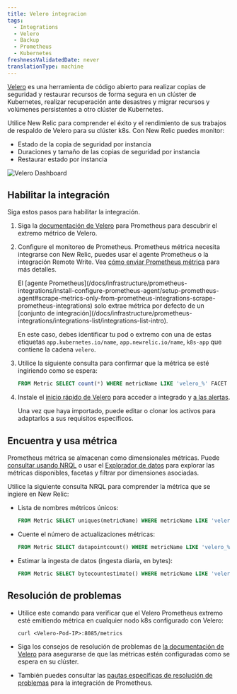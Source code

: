 ```yaml
---
title: Velero integracion
tags:
  - Integrations
  - Velero
  - Backup
  - Prometheus
  - Kubernetes
freshnessValidatedDate: never
translationType: machine
---
```


[Velero](https://velero.io/) es una herramienta de código abierto para realizar copias de seguridad y restaurar recursos de forma segura en un clúster de Kubernetes, realizar recuperación ante desastres y migrar recursos y volúmenes persistentes a otro clúster de Kubernetes.

Utilice New Relic para comprender el éxito y el rendimiento de sus trabajos de respaldo de Velero para su clúster k8s. Con New Relic puedes monitor:

* Estado de la copia de seguridad por instancia
* Duraciones y tamaño de las copias de seguridad por instancia
* Restaurar estado por instancia

<img
  title="Velero Dashboard"
  alt="Velero Dashboard"
  src="/images/kubernetes_screenshot-crop_velero-dashboard.webp"
/>

## Habilitar la integración

Siga estos pasos para habilitar la integración.

1. Siga la [documentación de Velero](https://velero.io/docs/main/run-locally/#3-start-the-velero-server-locally) para Prometheus para descubrir el extremo métrico de Velero.

2. Configure el monitoreo de Prometheus. Prometheus métrica necesita integrarse con New Relic, puedes usar el agente Prometheus o la integración Remote Write. Vea [cómo enviar Prometheus métrica](/docs/infrastructure/prometheus-integrations/get-started/send-prometheus-metric-data-new-relic/) para más detalles.

   <Callout variant="important">
     El [agente Prometheus](/docs/infrastructure/prometheus-integrations/install-configure-prometheus-agent/setup-prometheus-agent#scrape-metrics-only-from-prometheus-integrations-scrape-prometheus-integrations) solo extrae métrica por defecto de un [conjunto de integración](/docs/infrastructure/prometheus-integrations/integrations-list/integrations-list-intro).

     En este caso, debes identificar tu pod o extremo con una de estas etiquetas `app.kubernetes.io/name`, `app.newrelic.io/name`, `k8s-app` que contiene la cadena `velero`.
   </Callout>

3. Utilice la siguiente consulta para confirmar que la métrica se esté ingiriendo como se espera:

   ```sql
   FROM Metric SELECT count(*) WHERE metricName LIKE 'velero_%' FACET metricName LIMIT MAX
   ```

4. Instale el [inicio rápido de Velero](https://newrelic.com/instant-observability/velero-prometheus) para acceder a <InlinePopover type="dashboards"/>integrado y [a las alertas](/docs/alerts-applied-intelligence/new-relic-alerts/learn-alerts/introduction-alerts/).

   Una vez que haya importado, puede editar o clonar los activos para adaptarlos a sus requisitos específicos.

## Encuentra y usa métrica

Prometheus métrica se almacenan como dimensionales métricas. Puede [consultar usando NRQL](/docs/telemetry-data-platform/get-data/apis/query-metric-data-type/) o usar el [Explorador de datos](/docs/query-your-data/explore-query-data/browse-data/introduction-data-explorer/) para explorar las métricas disponibles, facetas y filtrar por dimensiones asociadas.

Utilice la siguiente consulta NRQL para comprender la métrica que se ingiere en New Relic:

* Lista de nombres métricos únicos:

  ```sql
  FROM Metric SELECT uniques(metricName) WHERE metricName LIKE 'velero_%' LIMIT MAX
  ```

* Cuente el número de actualizaciones métricas:

  ```sql
  FROM Metric SELECT datapointcount() WHERE metricName LIKE 'velero_%' LIMIT MAX
  ```

* Estimar la ingesta de datos (ingesta diaria, en bytes):

  ```sql
  FROM Metric SELECT bytecountestimate() WHERE metricName LIKE 'velero_%' SINCE 1 day ago
  ```

## Resolución de problemas

* Utilice este comando para verificar que el Velero Prometheus extremo esté emitiendo métrica en cualquier nodo k8s configurado con Velero:

  ```
  curl <Velero-Pod-IP>:8085/metrics
  ```

* Siga los consejos de resolución de problemas de [la documentación de Velero](https://velero.io/docs/main/troubleshooting/#velero-is-not-publishing-prometheus-metrics) para asegurarse de que las métricas estén configuradas como se espera en su clúster.

* También puedes consultar las [pautas específicas de resolución de problemas](/docs/infrastructure/prometheus-integrations/install-configure-prometheus-agent/troubleshooting-guide/) para la integración de Prometheus.
